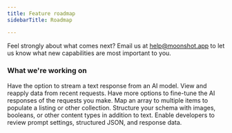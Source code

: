 ```yaml
---
title: Feature roadmap
sidebarTitle: Roadmap

---
```


Feel strongly about what comes next? Email us at help@moonshot.app to let us know what new capabilities are most important to you.

### What we're working on

<AccordionGroup>
  <Accordion title="Streaming">
    Have the option to stream a text response from an AI model.
  </Accordion>

  <Accordion title="Request history">
    View and reapply data from recent requests.
  </Accordion>

  <Accordion title="Fine-tuning controls">
    Have more options to fine-tune the AI responses of the requests you make.
  </Accordion>

  <Accordion title="Support for arrays">
    Map an array to multiple items to populate a listing or other collection.
  </Accordion>

  <Accordion title="Additional content types">
    Structure your schema with images, booleans, or other content types in addition to text.
  </Accordion>

  <Accordion title="Dev Mode support">
    Enable developers to review prompt settings, structured JSON, and response data.
  </Accordion>
</AccordionGroup>